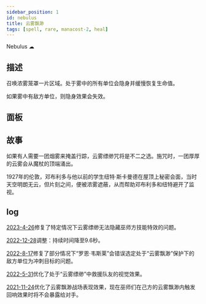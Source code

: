 ```yaml
---
sidebar_position: 1
id: nebulus
title: 云雾飘渺
tags: [spell, rare, manacost-2, heal]
---
```


Nebulus ☁︎

<!--truncate-->



<CardBasics cardKey={id}/>


## 描述

召唤浓雾笼罩一片区域。处于雾中的所有单位会隐身并缓慢恢复生命值。

如果雾中有敌方单位，则隐身效果会失效。

## 面板


<LevelComponent/>


<CardDynamicTable cardKey={id}/>


<CardComplexTable cardKey={id}/>


## 故事

如果有人需要一团烟雾来掩盖行踪，云雾缥缈咒将是不二之选。施咒时，一团厚厚的云雾会从魔杖的顶端涌出。

1927年的伦敦，邓布利多与他以前的学生纽特·斯卡曼德在屋顶上秘密会面，当时天空明朗无云，但片刻之间，便被浓雾遮蔽，从而帮助邓布利多和纽特避开了监视。


## log

[2023-4-26](/blog/230426-update-annc#fix)修复了特定情况下云雾缥缈无法隐藏巫师方技能特效的问题。

[2022-12-28](/blog/221228-update-annc#adjustment)调整：持续时间降至9.6秒。

[2022-8-17](/blog/220817-update-annc#fix)修复了部分情况下“罗恩·韦斯莱”会错误选定处于“云雾飘渺”保护下的敌方单位为冲刺目标的问题。

[2022-5-31](/blog/230601-update-annc#optimization)优化了处于“云雾缥缈”中救援队友的视觉效果。

[2021-11-24](/blog/211124-update-annc#optimization)优化了云雾飘渺战场表现效果，现在巫师们在己方的云雾飘渺内触发回响效果时将不会暴露给对手。